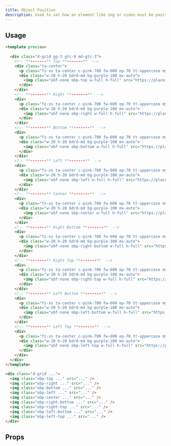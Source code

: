 ```yaml
---
title: Object Position
description: Used to set how an element like img or video must be position in its parent element.
---
```


<DocsTable
  name="object-position"
  description="set how an element needs to be position in it the parent element."
/>

## Usage

```html rose
<template preview>
  
  <div class="d-grid gg-3 gtc-9 md-gtc-3">
    <!-- **-------** Top **-------**  -->
    <div class="ta-center">
      <p class="fz-xs ta-center c-pink-700 fw-600 op-70 tt-uppercase my-4">Object-Position: Top</p>
      <div class="w-20 h-20 bdrd-md bg-purple-100 mx-auto">
        <img class="obf-none obp-top w-full h-full" src="https://placeimg.com/250/150/people" />
      </div>
    </div>
    <!-- **-------** Right **-------**  -->
    <div>
      <p class="fz-xs ta-center c-pink-700 fw-600 op-70 tt-uppercase my-4">Object-Position: Right</p>
      <div class="w-20 h-20 bdrd-md bg-purple-100 mx-auto">
        <img class="obf-none obp-right w-full h-full" src="https://placeimg.com/250/150/people" />
      </div>
    </div>
    <!-- **-------** Bottom **-------**  -->
    <div>
      <p class="fz-xs ta-center c-pink-700 fw-600 op-70 tt-uppercase my-4">Object-Position: Bottom</p>
      <div class="w-20 h-20 bdrd-md bg-purple-100 mx-auto">
        <img class="obf-none obp-bottom w-full h-full" src="https://placeimg.com/250/150/people" />
      </div>
    </div>
    <!-- **-------** Left **-------**  -->
    <div>
      <p class="fz-xs ta-center c-pink-700 fw-600 op-70 tt-uppercase my-4">Object-Position: Left</p>
      <div class="w-20 h-20 bdrd-md bg-purple-100 mx-auto">
        <img class="obf-none obp-left w-full h-full" src="https://placeimg.com/250/150/people" />
      </div>
    </div>
    <!-- **-------** Center **-------**  -->
    <div>
      <p class="fz-xs ta-center c-pink-700 fw-600 op-70 tt-uppercase my-4">Object-Position: Center</p>
      <div class="w-20 h-20 bdrd-md bg-purple-100 mx-auto">
        <img class="obf-none obp-center w-full h-full" src="https://placeimg.com/250/150/people" />
      </div>
    </div>
    <!-- **-------** Right Bottom **-------**  -->
    <div>
      <p class="fz-xs ta-center c-pink-700 fw-600 op-70 tt-uppercase my-4">Object-Position: Right Bottom</p>
      <div class="w-20 h-20 bdrd-md bg-purple-100 mx-auto">
        <img class="obf-none obp-right-bottom w-full h-full" src="https://placeimg.com/250/150/people" />
      </div>
    </div>
    <!-- **-------** Right Top **-------**  -->
    <div>
      <p class="fz-xs ta-center c-pink-700 fw-600 op-70 tt-uppercase my-4">Object-Position: Right Top</p>
      <div class="w-20 h-20 bdrd-md bg-purple-100 mx-auto">
        <img class="obf-none obp-right-top w-full h-full" src="https://placeimg.com/250/150/people" />
      </div>
    </div>
    <!-- **-------** Left Bottom **-------**  -->
    <div>
      <p class="fz-xs ta-center c-pink-700 fw-600 op-70 tt-uppercase my-4">Object-Position: Left Bottom</p>
      <div class="w-20 h-20 bdrd-md bg-purple-100 mx-auto">
        <img class="obf-none obp-left-bottom w-full h-full" src="https://placeimg.com/250/150/people" />
      </div>
    </div>
    <!-- **-------** Left Top **-------**  -->
    <div>
      <p class="fz-xs ta-center c-pink-700 fw-600 op-70 tt-uppercase my-4">Object-Position: Left Top</p>
      <div class="w-20 h-20 bdrd-md bg-purple-100 mx-auto">
        <img class="obf-none obp-left-top w-full h-full" src="https://placeimg.com/250/150/people" />
      </div>
    </div>
  </div>
</template>

<div class="d-grid ...">
  <img class="obp-top ..." src="..." />
  <img class="obp-right ..." src="..." />
  <img class="obp-bottom ..." src="..." />
  <img class="obp-left ..." src="..." />
  <img class="obp-center ..." src="..." />
  <img class="obp-right-bottom ..." src="..." />
  <img class="obp-right-top ..." src="..." />
  <img class="obp-left-bottom ..." src="..." />
  <img class="obp-left-top ..." src="..." />
</div>
```

## Props

<DocsTable
  name="object-position"
  type="props"
/>


